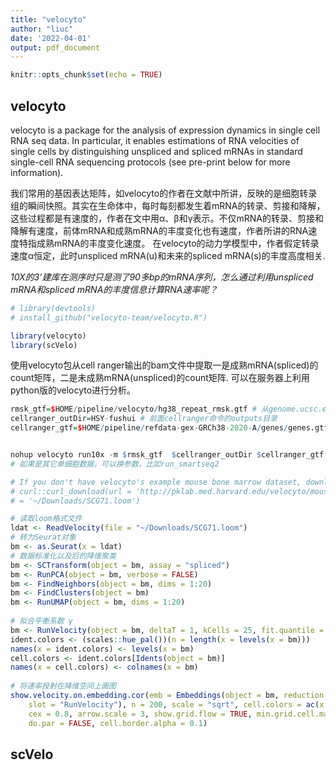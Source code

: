 ```yaml
---
title: "velocyto"
author: "liuc"
date: '2022-04-01'
output: pdf_document
---
```


```r
knitr::opts_chunk$set(echo = TRUE)
```

## velocyto

velocyto is a package for the analysis of expression dynamics in single cell RNA seq data. In particular, it enables estimations of RNA velocities of single cells by distinguishing unspliced and spliced mRNAs in standard single-cell RNA sequencing protocols (see pre-print below for more information).

我们常用的基因表达矩阵，如velocyto的作者在文献中所讲，反映的是细胞转录组的瞬间快照。其实在生命体中，每时每刻都发生着mRNA的转录、剪接和降解，这些过程都是有速度的，作者在文中用α、β和γ表示。不仅mRNA的转录、剪接和降解有速度，前体mRNA和成熟mRNA的丰度变化也有速度，作者所讲的RNA速度特指成熟mRNA的丰度变化速度。
在velocyto的动力学模型中，作者假定转录速度α恒定，此时unspliced mRNA(u)和未来的spliced mRNA(s)的丰度高度相关.

*10X的3'建库在测序时只是测了90多bp的mRNA序列，怎么通过利用unspliced mRNA和spliced mRNA的丰度信息计算RNA速率呢？*


```r
# library(devtools)
# install_github("velocyto-team/velocyto.R")
```



```r
library(velocyto)
library(scVelo)
```

使用velocyto包从cell ranger输出的bam文件中提取一是成熟mRNA(spliced)的count矩阵，二是未成熟mRNA(unspliced)的count矩阵. 可以在服务器上利用python版的velocyto进行分析。

```r
rmsk_gtf=$HOME/pipeline/velocyto/hg38_repeat_rmsk.gtf # 从genome.ucsc.edu下载 
cellranger_outDir=HSY-fushui # 前面cellranger命令的outputs目录 
cellranger_gtf=$HOME/pipeline/refdata-gex-GRCh38-2020-A/genes/genes.gtf # 这个是cellranger官网提供的


nohup velocyto run10x -m $rmsk_gtf  $cellranger_outDir $cellranger_gtf & 
# 如果是其它单细胞数据，可以换参数，比如run_smartseq2   

```


```r
# If you don't have velocyto's example mouse bone marrow dataset, download with the CURL command
# curl::curl_download(url = 'http://pklab.med.harvard.edu/velocyto/mouseBM/SCG71.loom', destfile
# = '~/Downloads/SCG71.loom')

# 读取loom格式文件
ldat <- ReadVelocity(file = "~/Downloads/SCG71.loom")
# 转为Seurat对象
bm <- as.Seurat(x = ldat)
# 数据标准化以及后的降维聚类
bm <- SCTransform(object = bm, assay = "spliced")
bm <- RunPCA(object = bm, verbose = FALSE)
bm <- FindNeighbors(object = bm, dims = 1:20)
bm <- FindClusters(object = bm)
bm <- RunUMAP(object = bm, dims = 1:20)
 
# 拟合平衡系数 γ
bm <- RunVelocity(object = bm, deltaT = 1, kCells = 25, fit.quantile = 0.02)
ident.colors <- (scales::hue_pal())(n = length(x = levels(x = bm)))
names(x = ident.colors) <- levels(x = bm)
cell.colors <- ident.colors[Idents(object = bm)]
names(x = cell.colors) <- colnames(x = bm)
 
# 将速率投射在降维空间上画图
show.velocity.on.embedding.cor(emb = Embeddings(object = bm, reduction = "umap"), vel = Tool(object = bm,
    slot = "RunVelocity"), n = 200, scale = "sqrt", cell.colors = ac(x = cell.colors, alpha = 0.5),
    cex = 0.8, arrow.scale = 3, show.grid.flow = TRUE, min.grid.cell.mass = 0.5, grid.n = 40, arrow.lwd = 1,
    do.par = FALSE, cell.border.alpha = 0.1)
```



## scVelo

```python

```






